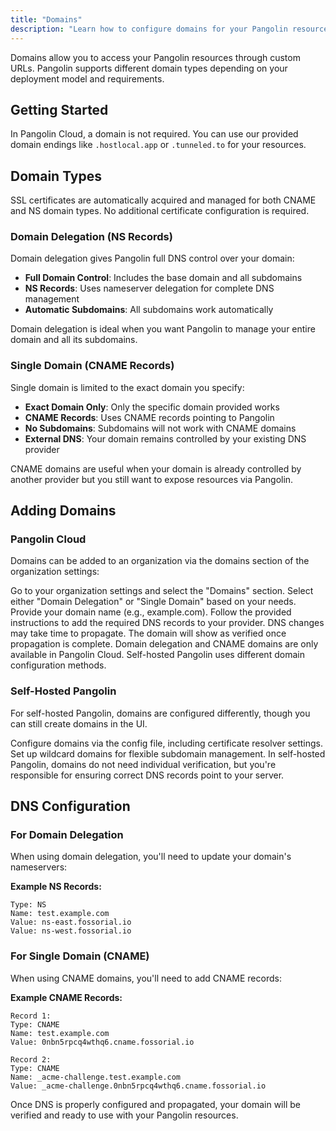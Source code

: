 ```yaml
---
title: "Domains"
description: "Learn how to configure domains for your Pangolin resources and understand the different domain types available"
---
```


Domains allow you to access your Pangolin resources through custom URLs. Pangolin supports different domain types depending on your deployment model and requirements.

## Getting Started

In Pangolin Cloud, a domain is not required. You can use our provided domain endings like `.hostlocal.app` or `.tunneled.to` for your resources.

## Domain Types

<Info>
SSL certificates are automatically acquired and managed for both CNAME and NS domain types. No additional certificate configuration is required.
</Info>

### Domain Delegation (NS Records)

Domain delegation gives Pangolin full DNS control over your domain:

- **Full Domain Control**: Includes the base domain and all subdomains
- **NS Records**: Uses nameserver delegation for complete DNS management
- **Automatic Subdomains**: All subdomains work automatically

<Tip>
Domain delegation is ideal when you want Pangolin to manage your entire domain and all its subdomains.
</Tip>

### Single Domain (CNAME Records)

Single domain is limited to the exact domain you specify:

- **Exact Domain Only**: Only the specific domain provided works
- **CNAME Records**: Uses CNAME records pointing to Pangolin
- **No Subdomains**: Subdomains will not work with CNAME domains
- **External DNS**: Your domain remains controlled by your existing DNS provider

<Tip>
CNAME domains are useful when your domain is already controlled by another provider but you still want to expose resources via Pangolin.
</Tip>

## Adding Domains

### Pangolin Cloud

Domains can be added to an organization via the domains section of the organization settings:

<Steps>
<Step title="Navigate to Organization Settings">
  Go to your organization settings and select the "Domains" section.
</Step>

<Step title="Choose Domain Type">
  Select either "Domain Delegation" or "Single Domain" based on your needs.
</Step>

<Step title="Enter Domain">
  Provide your domain name (e.g., example.com).
</Step>

<Step title="Configure DNS Records">
  Follow the provided instructions to add the required DNS records to your provider.
</Step>

<Step title="Wait for Verification">
  DNS changes may take time to propagate. The domain will show as verified once propagation is complete.
</Step>
</Steps>

<Warning>
Domain delegation and CNAME domains are only available in Pangolin Cloud. Self-hosted Pangolin uses different domain configuration methods.
</Warning>

### Self-Hosted Pangolin

For self-hosted Pangolin, domains are configured differently, though you can still create domains in the UI.

<CardGroup cols={2}>
<Card title="System-Wide Domains" icon="gear" href="/self-host/advanced/config-file#domain-configuration">
  Configure domains via the config file, including certificate resolver settings.
</Card>

<Card title="Wildcard Domains" icon="asterisk" href="/self-host/advanced/wild-card-domains">
  Set up wildcard domains for flexible subdomain management.
</Card>
</CardGroup>

<Info>
In self-hosted Pangolin, domains do not need individual verification, but you're responsible for ensuring correct DNS records point to your server.
</Info>

## DNS Configuration

### For Domain Delegation

When using domain delegation, you'll need to update your domain's nameservers:

**Example NS Records:**
```dns
Type: NS
Name: test.example.com
Value: ns-east.fossorial.io
Value: ns-west.fossorial.io
```

### For Single Domain (CNAME)

When using CNAME domains, you'll need to add CNAME records:

**Example CNAME Records:**
```dns
Record 1:
Type: CNAME
Name: test.example.com
Value: 0nbn5rpcq4wthq6.cname.fossorial.io

Record 2:
Type: CNAME
Name: _acme-challenge.test.example.com
Value: _acme-challenge.0nbn5rpcq4wthq6.cname.fossorial.io
```

<Check>
Once DNS is properly configured and propagated, your domain will be verified and ready to use with your Pangolin resources.
</Check>
